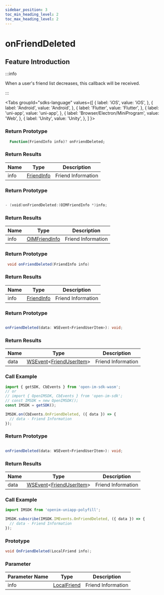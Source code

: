 ```yaml
---
sidebar_position: 3
toc_min_heading_level: 2
toc_max_heading_level: 2
---
```


# onFriendDeleted

## Feature Introduction

:::info

When a user's friend list decreases, this callback will be received.

:::

<Tabs
groupId="sdks-language"
values={[
{ label: 'iOS', value: 'iOS', },
{ label: 'Android', value: 'Android', },
{ label: 'Flutter', value: 'Flutter', },
{ label: 'uni-app', value: 'uni-app', },
{ label: 'Browser/Electron/MiniProgram', value: 'Web', },
{ label: 'Unity', value: 'Unity', },
]
}>

<TabItem value="Flutter">

### Return Prototype

```dart showLineNumbers
  Function(FriendInfo info)? onFriendDeleted;
```

### Return Results

| Name | Type                                         | Description       |
| ---- | -------------------------------------------- | ----------------- |
| info | [FriendInfo](/class/friend/friendInfo.mdx) | Friend Information |

</TabItem>

<TabItem value="iOS">

### Return Prototype

```swift showLineNumbers

- (void)onFriendDeleted:(OIMFriendInfo *)info;

```

### Return Results

| Name | Type                                          | Description       |
| ---- | --------------------------------------------- | ----------------- |
| info | [OIMFriendInfo](/class/friend/friendInfo.mdx) | Friend Information |

</TabItem>

<TabItem value="Android">

### Return Prototype

```java showLineNumbers
 void onFriendDeleted(FriendInfo info)
```

### Return Results

| Name | Type                                         | Description       |
| ---- | -------------------------------------------- | ----------------- |
| info | [FriendInfo](/class/friend/friendInfo.mdx) | Friend Information |

</TabItem>

<TabItem value="Web">

### Return Prototype

```ts showLineNumbers

onFriendDeleted(data: WSEvent<FriendUserItem>): void;

```

### Return Results

| Name | Type                                                                              | Description       |
| ---- | --------------------------------------------------------------------------------- | ----------------- |
| data | [WSEvent](/class/response.mdx)<[FriendUserItem](/class/friend/friendInfo.mdx)> | Friend Information |

### Call Example

```js showLineNumbers
import { getSDK, CbEvents } from 'open-im-sdk-wasm';
// or
// import { OpenIMSDK, CbEvents } from 'open-im-sdk';
// const IMSDK = new OpenIMSDK();
const IMSDK = getSDK();

IMSDK.on(CbEvents.OnFriendDeleted, ({ data }) => {
  // data - Friend Information
});
```

</TabItem>

<TabItem value="uni-app">

### Return Prototype

```ts showLineNumbers

onFriendDeleted(data: WSEvent<FriendUserItem>): void;

```

### Return Results

| Name | Type                                                                              | Description       |
| ---- | --------------------------------------------------------------------------------- | ----------------- |
| data | [WSEvent](/class/response.mdx)<[FriendUserItem](/class/friend/friendInfo.mdx)> | Friend Information |

### Call Example

```js showLineNumbers
import IMSDK from 'openim-uniapp-polyfill';

IMSDK.subscribe(IMSDK.IMEvents.OnFriendDeleted, ({ data }) => {
  // data - Friend Information
});
```

</TabItem>

<TabItem value="Unity">

### Prototype

```C# showLineNumbers
void OnFriendDeleted(LocalFriend info);
```

### Parameter

| Parameter Name  | Type                                                | Description     |
| ---- | --------------------------------------------------- | -------- |
| info | [LocalFriend](/class/friend/friendInfo.mdx) | Friend Information |

</TabItem>

</Tabs>